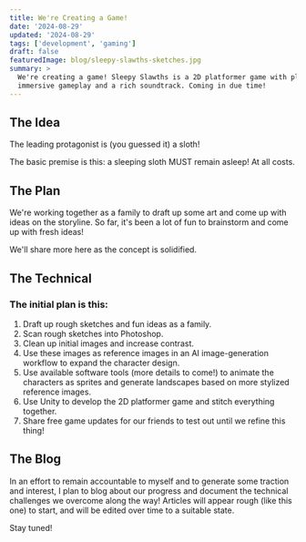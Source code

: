 ```yaml
---
title: We're Creating a Game!
date: '2024-08-29'
updated: '2024-08-29'
tags: ['development', 'gaming']
draft: false
featuredImage: blog/sleepy-slawths-sketches.jpg
summary: >
  We're creating a game! Sleepy Slawths is a 2D platformer game with plans for engaging art,
  immersive gameplay and a rich soundtrack. Coming in due time!
---
```


## The Idea

The leading protagonist is (you guessed it) a sloth!

The basic premise is this: a sleeping sloth MUST remain asleep! At all costs.

## The Plan

We're working together as a family to draft up some art and come up with ideas on the storyline. So
far, it's been a lot of fun to brainstorm and come up with fresh ideas!

We'll share more here as the concept is solidified.

## The Technical

### The initial plan is this:

1. Draft up rough sketches and fun ideas as a family.
2. Scan rough sketches into Photoshop.
3. Clean up initial images and increase contrast.
4. Use these images as reference images in an AI image-generation workflow to expand the character
   design.
5. Use available software tools (more details to come!) to animate the characters as sprites and
   generate landscapes based on more stylized reference images.
6. Use Unity to develop the 2D platformer game and stitch everything together.
7. Share free game updates for our friends to test out until we refine this thing!

## The Blog

In an effort to remain accountable to myself and to generate some traction and interest, I plan to
blog about our progress and document the technical challenges we overcome along the way! Articles
will appear rough (like this one) to start, and will be edited over time to a suitable state.

Stay tuned!
